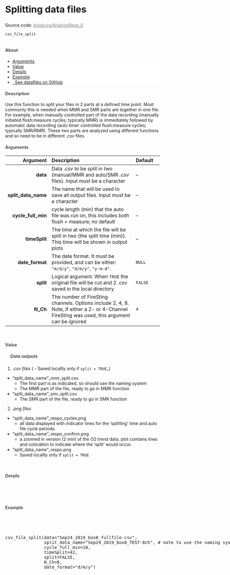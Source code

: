 



<div class="page-header">
  <h2 style="font-size: 30px; text-align:left;">Splitting data files</h2>
  <p>Source code: <a href = "#" style = "color:gray;">kraskura/AnalyzeResp_0</a></p>
</div>


`csv_file_split`
<br>
<br>

<h4 style="color:#495057; font-weight: bold;  text-align: left">About</h4>
<ul class="breadcrumb" style="background-color:#fff; border:none; color:#3e3f3a">
  <li><a href="#Arguments">Arguments</a></li>
  <li><a href="#Value">Value</a></li>
  <li><a href="#Details">Details</a></li>
  <li><a href="#Example">Example</a></li>
  <li><a href="#"><i class="fas fa-download"></i>&nbsp; See datafiles on GitHub</a></li>
</ul>


<h4 style="color:#495057; font-weight: bold;  text-align: left">Description</h4>

<!-- <h4 style="color:#495057; font-weight: bold;  text-align: left">Before running the SMR function </h4><br> -->

Use this function to split your files in 2 parts at a defined time point. Most commonly this is needed when MMR and SMR parts are together in one file. For example, when manually controlled part of the data recording (manually initiated flush:measure cycles; typically MMR) is immediately followed by automatic data recording (auto timer controlled flush:measure cycles; typically SMR/RMR). These two parts are analyzed using different functions and so need to be in different _.csv_ files.

<h4><a style="color:#495057; font-weight: bold;  text-align: left" name="Arguments">Arguments</a></h4>



  Argument       | Description | Default
---: | :------------- | :---
**data**            | Data _.csv_ to be split in two (manual/MMR and auto/SMR _.csv_ files). Input must be a character | --
**split_data_name** | The name that will be used to save all output files. Input must be a character| --
**cycle_full_min**  | cycle length (min) that the auto file was run on, this includes both flush + measure; no default | --
**timeSplit**       | The time at which the file will be split in two (the split time (min)). This time will be shown in output plots | --
**date_format**     | The date format. It must be provided, and can be either: `"m/d/y"`, `"d/m/y"`, `"y-m-d"`. | `NULL`
**split**           | Logical argument. When `TRUE` the original file will be cut and 2 _.csv_ saved in the local directory | `FALSE`
**N_Ch**            | The number of FireSting channels. Options include 2, 4, 8. Note, if either a 2- or 4-Channel FireSting was used, this argument can be ignored |`4`       

<br><h4><a name="Value" style="color:#495057; font-weight: bold;  text-align: left">Value</a></h4>

<h5 style="color:#495057; font-weight: bold;  text-align: left; text-indent:+10px;"><i class="fas fa-ellipsis-h"></i>&nbsp; Data outputs</h5>

1. _.csv files_ (  - Saved locallly only if `split = TRUE`_)
* "split_data_name"_mmr_split.csv.
  - The first part is as indicated, so should use the naming system
  - The MMR part of the file, ready to go in MMR function
* "split_data_name"_smr_split.csv.
  - The SMR part of the file, ready to go in SMR function

2. _.png files_
* "split_data_name"_respo_cycles.png 
  - all data displayed with indicator lines for the 'splitting' time and auto file cycle periods.
* "split_data_name"_respo_confirm.png
  - a zoomed in version (2 min) of the O2 trend data, plot contains lines and coloration to indicate where the 'split' would occur. 
* "split_data_name"_respo.png
  - Saved locallly only if `split = TRUE`
  

<br><h4><a name="Details" style="color:#495057; font-weight: bold;  text-align: left">Details</a></h4> <br>


<br><h4><a name="Example" style="color:#495057; font-weight: bold;  text-align: left">Example</a></h4> <br>


<pre class = "sourceCode yaml"> 

csv_file_split(data="Sep24_2019_box0_fullfile.csv",
               split_data_name="Sep24_2019_box0_TEST-8ch", # note to use the naming system for easy downstream work
               cycle_full_min=10,
               timeSplit=42,
               split=FALSE,
               N_Ch=8,
               date_format="d/m/y")

</pre>

















  

